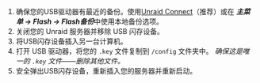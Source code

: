 1. 确保您的USB驱动器有最近的备份。使用[Unraid Connect](../../../../unraid-connect/overview-and-setup.mdx)（推荐）或在 ***主菜单 → Flash → Flash备份***中使用本地备份选项。
2. 关闭您的 Unraid 服务器并移除 USB 闪存设备。
3. 将USB闪存设备插入另一台计算机。
4. 打开 USB 驱动器，将您的 `.key` 文件复制到 `/config` 文件夹中。
   *确保这是唯一的 `.key` 文件——删除其他文件。*
5. 安全弹出USB闪存设备，重新插入您的服务器并重新启动。
